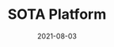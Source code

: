 ---
title: SOTA Platform
category: Project
status: publish
date: 2021-08-03
slug: Mint new NFTs on the IoTeX blockchain and trade your existing ones.
logo: /img/SOTA Platform.png
featured_img: https://wp.gcap1.iotex.io/wp-content/uploads/2021/08/sota-header.png
website: https://sota.finance
twitter:
telegram:
---